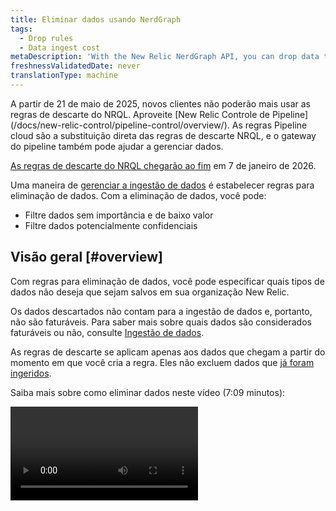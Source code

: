 ```yaml
---
title: Eliminar dados usando NerdGraph
tags:
  - Drop rules
  - Data ingest cost
metaDescription: 'With the New Relic NerdGraph API, you can drop data that meeets certain criteria and have it not count towards ingest and billing.'
freshnessValidatedDate: never
translationType: machine
---
```


<Callout variant="important">
  A partir de 21 de maio de 2025, novos clientes não poderão mais usar as regras de descarte do NRQL. Aproveite [New Relic Controle de Pipeline](/docs/new-relic-control/pipeline-control/overview/). As regras Pipeline cloud são a substituição direta das regras de descarte NRQL, e o gateway do pipeline também pode ajudar a gerenciar dados.

  [As regras de descarte do NRQL chegarão ao fim](/eol/2025/05/drop-rule-filter) em 7 de janeiro de 2026.
</Callout>

Uma maneira de [gerenciar a ingestão de dados](/docs/data-apis/manage-data/manage-data-coming-new-relic) é estabelecer regras para eliminação de dados. Com a eliminação de dados, você pode:

* Filtre dados sem importância e de baixo valor
* Filtre dados potencialmente confidenciais

## Visão geral [#overview]

Com regras para eliminação de dados, você pode especificar quais tipos de dados não deseja que sejam salvos em sua organização New Relic.

Os dados descartados não contam para a ingestão de dados e, portanto, não são faturáveis. Para saber mais sobre quais dados são considerados faturáveis ou não, consulte [Ingestão de dados](/docs/accounts/accounts-billing/new-relic-one-pricing-billing/data-ingest-billing/#usage-calculation).

As regras de descarte se aplicam apenas aos dados que chegam a partir do momento em que você cria a regra. Eles não excluem dados que [já foram ingeridos](/docs/telemetry-data-platform/ingest-manage-data/manage-data/manage-data-retention#data-deletion).

Saiba mais sobre como eliminar dados neste vídeo (7:09 minutos):

<Video id="ww0mim4c5jk" type="youtube" />

Além de criar regras para descarte de dados, outras maneiras de minimizar dados indesejados incluem:

* Se você quiser descartar [dados de métrica de fração de tempoAPM ](/docs/data-apis/understand-data/metric-data/query-apm-metric-timeslice-data-nrql), poderá usar [regras de normalização métrica](/docs/new-relic-one/use-new-relic-one/ui-data/metric-normalization-rules). No entanto, você não pode eliminar dados de métrica de fração de tempo com regras de eliminação. Para obter mais informações sobre a diferença entre dados de métrica de fração de tempo e métrica dimensional, consulte [o documento de tipos de dados da New Relic.](/docs/data-apis/understand-data/new-relic-data-types/#timeslice-data)
* Se você estiver relatando um log, poderá [descartar os dados log por meio da interface](/docs/logs/ui-data/drop-data-drop-filter-rules).
* Se você estiver usando a gravação remota do Prometheus, consulte [Eliminar dados de gravação remota do Prometheus](/docs/integrations/prometheus-integrations/install-configure/remote-write-drop-data/).

## Requisitos [#requirements]

A capacidade de criar e editar regras de filtro de descarte está vinculada ao [recurso`NRQL drop rules` ](/docs/accounts/accounts-billing/new-relic-one-user-management/user-permissions#insights).

Os seguintes tipos de dados podem ser destino para eliminação de dados:

* Evento relatado pelo APM

* Evento relatado pelo browser

* Evento relatado em dispositivos móveis

* Evento relatado pelo Sintético

* Evento personalizado (como aqueles gerados pela [API do agente do APM](/docs/insights/insights-data-sources/custom-data/insert-custom-events-new-relic-apm-agents) ou pela [API do evento](/docs/insights/insights-data-sources/custom-data/introduction-event-api))

* Log dados (você também pode [usar a interface para descartar dados](/docs/logs/ui-data/drop-data-drop-filter-rules))

* Períodos distributed tracing

* [Evento de monitoramento de infraestrutura padrão](/docs/infrastructure/manage-your-data/data-instrumentation/default-infrastructure-monitoring-data) e evento [de integração de infraestrutura](/docs/integrations/infrastructure-integrations/get-started/introduction-infrastructure-integrations) . Algumas advertências:

  * Quando você descarta esses dados, os dados brutos são descartados, mas os eventos agregados `SystemSample`, `ProcessSample`, `NetworkSample` e `StorageSample` ainda estão disponíveis (para saber mais sobre isso, consulte [retenção de dados](/docs/data-apis/manage-data/manage-data-retention/#infrastructure-data)). Embora ainda estejam disponíveis, esses dados não contam para a ingestão e não são faturáveis.
  * Os dados brutos da infraestrutura são usados para alertas, portanto, se você descartar esses dados, não poderá alertá-los. Como os dados agregados ainda estão disponíveis, você ainda poderá ver esses dados em gráficos com intervalos de tempo acima de 59 minutos.

* [Dimensional métrica](/docs/telemetry-data-platform/ingest-manage-data/understand-data/new-relic-data-types#dimensional-metrics). Algumas advertências:

  * Para organização em nosso [modelo de precificação original](/docs/accounts/original-accounts-billing/product-pricing/product-based-pricing): o faturamento é baseado na assinatura do produto, o que significa que as métricas dimensionais perdidas permanecem faturáveis.
  * Para métricas geradas pelo [serviço evento-to-métrica](/docs/data-ingest-apis/get-data-new-relic/metric-api/events-metrics-service-create-metrics): as regras de eliminação não funcionarão, mas essas métricas podem ser interrompidas ou atributo removidas desabilitando ou reconfigurando a regra evento-to-métrica.
  * dados de métrica de fração de tempo não podem ser eliminados com regras de eliminação. Para obter mais informações sobre dados de métrica de fração de tempo APM consulte [este documento](/docs/data-apis/understand-data/new-relic-data-types/#timeslice-data).

## Crie uma regra para descartar dados [#how-to]

<Callout variant="caution">
  Tenha cuidado ao decidir descartar dados. Os dados que você descarta não podem ser recuperados. Para obter mais detalhes sobre possíveis problemas, consulte [Notas de cuidado](#caution).
</Callout>

Para descartar dados, crie uma regra de eliminação no formato [NerdGraph](/docs/apis/nerdgraph/get-started/introduction-new-relic-nerdgraph)que inclua:

* Uma string [NRQL](/docs/query-data/nrql-new-relic-query-language/getting-started/introduction-nrql) que especifica quais tipos de dados serão eliminados
* Um tipo <DNT>**action**</DNT> que especifica como aplicar a string NRQL

Você pode formar e fazer a chamada no NerdGraph API Explorer: <DNT>**[one.newrelic.com](https://one.newrelic.com) &gt; Apps &gt; NerdGraph API explorer**</DNT>.

O limite do comprimento da consulta NRQL é de 4.096 caracteres. Se exceder o comprimento, o nerdGraph gerará um erro `INVALID_NRQL_TOO_LONG`.

Existem duas maneiras de descartar dados:

* <DNT>**Drop entire data types or a data subset**</DNT> (com filtro opcional). Isso usa o tipo `DROP_DATA` <DNT>**action**</DNT> e usa NRQL do formato:

  ```sql
  SELECT * FROM DATA_TYPE_1, DATA_TYPE_2 (WHERE OPTIONAL_FILTER)
  ```

  Para esse tipo de regra de eliminação, você não pode usar nada além de `*` na cláusula `SELECT` .

* <DNT>**Drop attributes from data types**</DNT> (com filtro opcional). Isso usa o tipo `DROP_ATTRIBUTES` <DNT>**action**</DNT> e usa NRQL do formato:

  ```sql
  SELECT dropAttr1, dropAttr2 FROM DATA_TYPE (WHERE OPTIONAL_FILTER)
  ```

  Para este tipo de regra de eliminação, você deve passar uma lista não vazia de nomes brutos de atributos.

## Restrições NRQL [#restrictions]

Nem todas as cláusulas NRQL fazem sentido para gerar regras de eliminação. Você pode fornecer uma cláusula [`WHERE`](/docs/query-data/nrql-new-relic-query-language/getting-started/nrql-syntax-clauses-functions#sel-where) para selecionar dados com atributo específico. Outros recursos como `LIMIT`, `TIMESERIES`, `COMPARE WITH`, `FACET` e outras cláusulas não podem ser utilizados.

`SINCE` e `UNTIL` não são suportados em regras de descarte. Se você tiver regras específicas de tempo (digamos, abandonar tudo até um momento no futuro), use `WHERE timestamp < (epoch milliseconds in the future)`. Você também não pode usar `SINCE` para eliminar dados históricos: as regras de eliminação de NRQL só se aplicam aos dados relatados após a criação da regra de eliminação. Se você precisar excluir dados que já foram relatados, entre em contato com seu representante da New Relic.

`JOIN` e [subconsultas](/docs/query-your-data/nrql-new-relic-query-language/get-started/subqueries-in-nrql) também não são suportadas. As regras de eliminação são aplicadas a cada ponto de dados de forma independente e outros dados não podem ser consultados para determinar se uma regra de eliminação deve ser aplicada.

Os dois tipos de ação têm estas restrições:

* `DROP_DATA` pode usar apenas `SELECT *`.
* `DROP_ATTRIBUTES` requer o uso de `SELECT` com atributo &quot;bruto&quot; (atributo sem [função agregadora](/docs/query-data/nrql-new-relic-query-language/getting-started/nrql-syntax-clauses-functions#functions) aplicada). Isso também significa que você não pode usar `SELECT *`. Além disso, existem alguns atributos que são essenciais para seu tipo de dados e <DNT>**cannot be dropped**</DNT> (como `timestamp` em dados de evento). Se você incluí-los, o registro falhará.

## Exemplo de regras de descarte [#example-rules]

Aqui estão alguns exemplos de regras de descarte:

<CollapserGroup>
  <Collapser id="drop-events" title="Solte dois tipos de eventos">
    Digamos que você perceba que alguns tipos de eventos estão sendo enviados para o New Relic que não são importantes para você. Além disso, impedir que a origem envie esses tipos de eventos rapidamente não é realista, exigindo alterações na instrumentação do agente e/ou da API. Usar uma regra de eliminação é uma maneira mais fácil de atingir o mesmo objetivo.

    Aqui está um exemplo de chamada do NerdGraph que descarta dois tipos de evento: `Event1` e `Event2`.

    ```graphql
    mutation {
        nrqlDropRulesCreate(accountId: YOUR_ACCOUNT_ID, rules: [
            {
                action: DROP_DATA
                nrql: "SELECT * FROM Event1, Event2"
                description: "Drops all data for Event1 and Event2."
            }
        ])
        {
            successes { id }
            failures {
                submitted { nrql }
                error { reason description }
            }
        }
    }
    ```
  </Collapser>

  <Collapser id="drop-specific-events" title="Eliminar evento que atenda a determinados critérios">
    Digamos que você tenha um tipo de evento personalizado de alto volume que chega de diversas fontes. Se você não achar todos esses dados importantes, poderá usar uma regra de eliminação. Aqui está um exemplo de regra de eliminação que filtra eventos com base em critérios específicos.

    ```graphql
    mutation {
        nrqlDropRulesCreate(accountId: YOUR_ACCOUNT_ID, rules: [
            {
                action: DROP_DATA
                nrql: "SELECT * FROM MyCustomEvent WHERE appName='LoadGeneratingApp' AND environment='development'"
                description: "Drops all data for MyCustomEvent that comes from the LoadGeneratingApp in the dev environment, because there is too much and we don’t look at it."
            }
        ])
        {
            successes { id }
            failures {
                submitted { nrql }
                error { reason description }
            }
        }
    }
    ```
  </Collapser>

  <Collapser id="drop-sensitive-data" title="Elimine o atributo sensível enquanto mantém o restante dos dados">
    Digamos que você notou que um evento possui atributos que contêm informações de identificação pessoal (PII). Você está trabalhando para atualizar seus serviços para parar de enviar dados, mas até então, você precisa parar de armazenar mais PII no New Relic. Embora você possa descartar todos os dados assim que eles chegarem com uma regra `DROP_DATA` , o restante dos dados ainda fornece valor. Portanto, você pode registrar uma regra de descarte para remover apenas as PII ofensivas dos seus dados:

    ```graphql
    mutation {
        nrqlDropRulesCreate(accountId: YOUR_ACCOUNT_ID, rules: [
            {
                action: DROP_ATTRIBUTES
                nrql: "SELECT userEmail, userName FROM MyCustomEvent"
                description: "Removes the user name and email fields from MyCustomEvent"
            }
        ])
        {
            successes { id }
            failures {
                submitted { nrql }
                error { reason description }
            }
        }
    }
    ```
  </Collapser>
</CollapserGroup>

## Verifique se sua regra de descarte funciona [#verify]

Depois de criar uma regra de descarte, verifique se ela está funcionando conforme o esperado. A regra deverá entrar em vigor rapidamente após um registro bem-sucedido, então tente executar uma versão `TIMESERIES` da consulta que você registrou para ver se os dados desaparecem.

<table>
  <thead>
    <tr>
      <th style={{ width: "200px" }}>
        Tipo de regra de eliminação
      </th>

      <th>
        NRQL
      </th>
    </tr>
  </thead>

  <tbody>
    <tr>
      <td>
        `DROP_DATA`
      </td>

      <td>
        <DNT>
          **Drop rule NRQL:**
        </DNT>

        ```sql
        SELECT * FROM MyEvent WHERE foo = bar
        ```

        <DNT>
          **Validation NRQL:**
        </DNT>

        ```sql
        SELECT count(*) FROM MyEvent WHERE foo = bar TIMESERIES
        ```

        Deve cair para 0. Para verificar se isso não afetou mais nada, inverta a cláusula `WHERE` .
      </td>
    </tr>

    <tr>
      <td>
        `DROP_ATTRIBUTES`
      </td>

      <td>
        <DNT>
          **Drop rule NRQL:**
        </DNT>

        ```sql
        SELECT dropAttr1, dropAttr2 FROM MyEvent WHERE foo = bar
        ```

        <DNT>
          **Validation NRQL:**
        </DNT>

        ```sql
        SELECT count(dropAttr1), count(dropAttr2) FROM MyEvent WHERE foo = bar TIMESERIES
        ```

        Ambas as linhas devem cair para 0. Para verificar se isso não afetou o evento que continha esses atributos e ainda deveria, inverta a cláusula `WHERE` .
      </td>
    </tr>
  </tbody>
</table>

## Ver regras [#view]

Aqui está um exemplo de chamada do NerdGraph que retorna as regras de descarte definidas em uma conta:

```graphql
{
    actor {
        account(id: YOUR_ACCOUNT_ID) {
            nrqlDropRules {
                list {
                    rules {
                        id
                        nrql
                        accountId
                        action
                        createdBy
                        createdAt
                        description
                    }
                    error { reason description }
                }
            }
        }
    }
}
```

## Excluir regras de descarte [#delete]

Aqui está um exemplo de chamada do NerdGraph excluindo duas regras de descarte específicas:

```graphql
mutation {
    nrqlDropRulesDelete(accountId: YOUR_ACCOUNT_ID, ruleIds: ["48", "98"]) {
        successes {
            id
            nrql
            accountId
            action
            description
        }
        failures {
            error { reason description }
            submitted { ruleId accountId }
        }
    }
}
```

## Histórico de regras de eliminação de auditoria [#history]

Para ver quem criou e excluiu regras de descarte, consulte [o registro de auditoria da sua conta](/docs/insights/use-insights-ui/manage-account-data/query-account-audit-logs-nrauditevent). O [endpointda lista](#list) também inclui o ID do usuário da pessoa que criou a regra.

## Cuidados ao descartar dados [#caution]

Ao criar regras de descarte, você é responsável por garantir que as regras identifiquem e descartem com precisão os dados que atendem às condições que você estabeleceu. Você também é responsável por monitorar a regra, bem como pelos dados que você divulgar à New Relic.

A New Relic não pode garantir que esta funcionalidade resolverá completamente as preocupações de divulgação de dados que você possa ter. A New Relic não analisa nem monitor a eficácia das regras que você desenvolve.

A criação de regras sobre dados confidenciais pode vazar informações sobre os tipos de dados que você mantém, incluindo o formato dos seus dados ou sistemas (por exemplo, por meio de referência a endereços de e-mail ou números de cartão de crédito específicos). As regras que você cria, incluindo todas as informações nessas regras, podem ser visualizadas e editadas por qualquer usuário com as permissões de controle de acesso baseadas em função relevantes.

Apenas novos dados serão descartados. Os dados existentes [não podem ser editados ou excluídos](/docs/telemetry-data-platform/ingest-manage-data/manage-data/manage-data-retention#data-deletion).

## Eliminar atributo em rollups de métricas dimensionais

[Métrica dimensional](/docs/data-apis/understand-data/new-relic-data-types/#metrics-conceptual) métrica agregada em rollups para armazenamento de longo prazo e como forma de otimizar consultas de longo prazo. [Os limites de cardinalidade métrica](/docs/data-apis/ingest-apis/metric-api/metric-api-limits-restricted-attributes) são aplicados a esses dados.

Você pode usar este recurso para decidir qual atributo você não precisa para armazenamento e consulta de longo prazo, mas gostaria de manter para consultas em tempo real.

Por exemplo, adicionar `containerId` como um atributo pode ser útil para resolução de problemas em tempo real ou análise recente, mas pode não ser necessário ao consultar tendências maiores durante longos períodos de tempo. Devido ao quão único algo como `containerId` pode ser, ele pode levá-lo rapidamente aos [limites de cardinalidade métrica](/docs/data-apis/ingest-apis/metric-api/metric-api-limits-restricted-attributes) que, quando atingido, interrompe a síntese de rollups para o restante daquele dia UTC.

Esse recurso também permite manter a [cardinalidade alta](/docs/data-apis/ingest-apis/metric-api/NRQL-high-cardinality-metrics/) atributo nos dados brutos e removê-la dos rollups, o que lhe dá mais controle sobre a rapidez com que você se aproxima dos limites de cardinalidade.

### Uso

<DNT>**Drop attributes from dimensional metrics rollups**</DNT> (com filtro opcional). Isso usa o tipo `DROP_ATTRIBUTES_FROM_METRIC_AGGREGATES` <DNT>**action**</DNT> e usa NRQL do formato:

```sql
SELECT dropAttr1, dropAttr2 FROM Metric (WHERE OPTIONAL_FILTER)
```

Aqui está um exemplo de solicitação do NerdGraph:

```graphql
mutation {
    nrqlDropRulesCreate(accountId: YOUR_ACCOUNT_ID, rules: [
        {
            action: DROP_ATTRIBUTES_FROM_METRIC_AGGREGATES
            nrql: "SELECT containerId FROM Metric WHERE metricName = 'some.metric'"
            description: "Removes the containerId from long term querys."
        }
    ])
    {
        successes { id }
        failures {
            submitted { nrql }
            error { reason description }
        }
    }
}
```

Para verificar se está funcionando, aguarde de 3 a 5 minutos para que a regra seja escolhida e os dados agregados sejam gerados. Então, supondo que o exemplo de NRQL acima seja sua regra de descarte, execute a seguinte consulta:

```sql
SELECT count(containerId) FROM Metric WHERE metricName = 'some.metric' TIMESERIES SINCE 2 hours ago
SELECT count(containerId) FROM Metric WHERE metricName = 'some.metric' TIMESERIES SINCE 2 hours ago RAW
```

A primeira consulta recupera rollups de métricas e deve cair para 0, já que `containerId` foi eliminado de acordo com a nova regra de eliminação. A segunda consulta recupera matérias-primas métricas usando a palavra-chave `RAW` e deve continuar estável, uma vez que os dados brutos não são afetados pela nova regra de eliminação. Para mais informações sobre como ver o impacto que isso terá na sua cardinalidade, confira [Entenda e consulte cardinalidade alta métrica](/docs/data-apis/ingest-apis/metric-api/NRQL-high-cardinality-metrics).

### Restrições

Todas as restrições aplicáveis a `DROP_ATTRIBUTES` aplicam-se a `DROP_ATTRIBUTES_FROM_METRIC_AGGREGATES` com a restrição adicional de que você só pode destinar o tipo de dados `Metric` . Eles também não funcionam em `Metric` dados de consulta de segmentação criados por um [evento para regra métrica](/docs/data-ingest-apis/get-data-new-relic/metric-api/events-metrics-service-create-metrics) ou em `Metric` [dados de consulta de segmentação da fração de tempo](/docs/data-apis/understand-data/metric-data/query-apm-metric-timeslice-data-nrql).

## Saber mais

Recomendações para aprender mais:

* [Noções básicas e terminologia do NerdGraph](/docs/apis/nerdgraph/get-started/introduction-new-relic-nerdgraph#terminology)
* [Noções básicas de NRQL](/docs/query-data/nrql-new-relic-query-language/getting-started/introduction-nrql)
* Navegue no [Fórum de suporte](https://discuss.newrelic.com/c/telemetry-data-platform/dashboards) para discussões da comunidade sobre regras de eliminação de NRQL.
* Para um mergulho profundo na gestão da ingestão de dados para uma organização complexa, consulte [a governação da ingestão de dados](/docs/new-relic-solutions/observability-maturity/operational-efficiency/intro-data-governance).